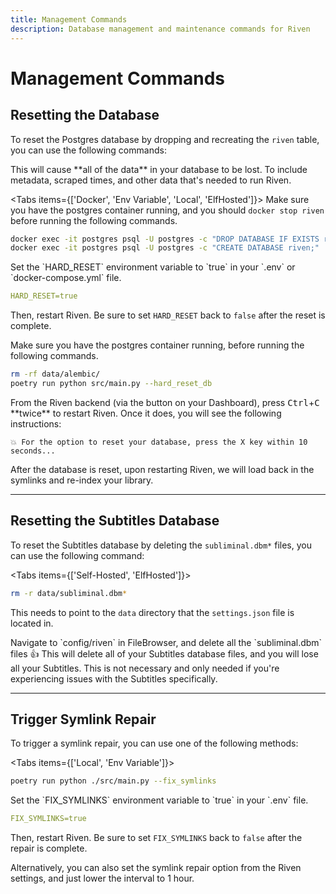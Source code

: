 ```yaml
---
title: Management Commands
description: Database management and maintenance commands for Riven
---
```



# Management Commands

## Resetting the Database

To reset the Postgres database by dropping and recreating the `riven` table, you can use the following commands:

<Callout type="error">
This will cause **all of the data** in your database to be lost. To include metadata, scraped times, and other data that's needed to run Riven.
</Callout>

<Tabs items={['Docker', 'Env Variable', 'Local', 'ElfHosted']}>
<Tab value="Docker">
Make sure you have the postgres container running, and you should `docker stop riven` before running the following commands.

```bash
docker exec -it postgres psql -U postgres -c "DROP DATABASE IF EXISTS riven;"
docker exec -it postgres psql -U postgres -c "CREATE DATABASE riven;"
```
</Tab>

<Tab value="Env Variable">
Set the `HARD_RESET` environment variable to `true` in your `.env` or `docker-compose.yml` file.

```yml
HARD_RESET=true
```

Then, restart Riven. Be sure to set `HARD_RESET` back to `false` after the reset is complete.
</Tab>

<Tab value="Local">
Make sure you have the postgres container running, before running the following commands.

```bash
rm -rf data/alembic/
poetry run python src/main.py --hard_reset_db
```
</Tab>

<Tab value="ElfHosted">
From the Riven backend (via the button on your Dashboard), press <kbd>Ctrl</kbd>+<kbd>C</kbd> **twice** to restart Riven. Once it does, you will see the following instructions:

```
💥 For the option to reset your database, press the X key within 10 seconds...
```
</Tab>
</Tabs>

After the database is reset, upon restarting Riven, we will load back in the symlinks and re-index your library.

---

## Resetting the Subtitles Database

To reset the Subtitles database by deleting the `subliminal.dbm*` files, you can use the following command:

<Tabs items={['Self-Hosted', 'ElfHosted']}>
<Tab value="Self-Hosted">
```bash
rm -r data/subliminal.dbm*
```

This needs to point to the `data` directory that the `settings.json` file is located in.
</Tab>

<Tab value="ElfHosted">
Navigate to `config/riven` in FileBrowser, and delete all the `subliminal.dbm` files 👍
</Tab>
</Tabs>

<Callout type="warn">
This will delete all of your Subtitles database files, and you will lose all your Subtitles.
</Callout>

<Callout>
This is not necessary and only needed if you're experiencing issues with the Subtitles specifically.
</Callout>

---

## Trigger Symlink Repair

To trigger a symlink repair, you can use one of the following methods:

<Tabs items={['Local', 'Env Variable']}>
<Tab value="Local">
```bash
poetry run python ./src/main.py --fix_symlinks
```
</Tab>

<Tab value="Env Variable">
Set the `FIX_SYMLINKS` environment variable to `true` in your `.env` file.

```yml
FIX_SYMLINKS=true
```

Then, restart Riven. Be sure to set `FIX_SYMLINKS` back to `false` after the repair is complete.
</Tab>
</Tabs>

Alternatively, you can also set the symlink repair option from the Riven settings, and just lower the interval to 1 hour.
